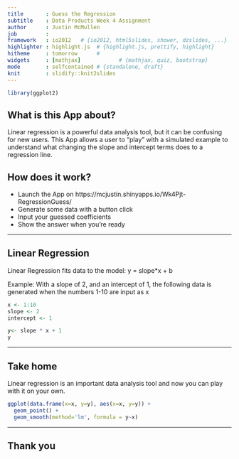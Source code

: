 ---
title       : Guess the Regression
subtitle    : Data Products Week 4 Assignment
author      : Justin McMullen
job         : 
framework   : io2012   # {io2012, html5slides, shower, dzslides, ...}
highlighter : highlight.js  # {highlight.js, prettify, highlight}
hitheme     : tomorrow      # 
widgets     : [mathjax]            # {mathjax, quiz, bootstrap}
mode        : selfcontained # {standalone, draft}
knit        : slidify::knit2slides
---

```{r, echo=F}
library(ggplot2)
```

## What is this App about?

Linear regression is a powerful data analysis tool, but it can be confusing for new users.  This App allows a user to "play" with a simulated example to understand what changing the slope and intercept terms does to a regression line.

## How does it work?

- Launch the App on https://mcjustin.shinyapps.io/Wk4Pjt-RegressionGuess/
- Generate some data with a button click
- Input your guessed coefficients
- Show the answer when you're ready

---

## Linear Regression

Linear Regression fits data to the model: y = slope*x + b

Example: With a slope of 2, and an intercept of 1, the following data is generated when the numbers 1-10 are input as x

```{r}
x <- 1:10
slope <- 2
intercept <- 1

y<- slope * x + 1
y
```

---

## Take home

Linear regression is an important data analysis tool and now you can play with it on your own.

```{r, echo=FALSE, warning=FALSE}
ggplot(data.frame(x=x, y=y), aes(x=x, y=y)) + 
  geom_point() + 
  geom_smooth(method='lm', formula = y~x)
```

---

## Thank you








